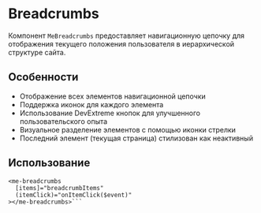 
<Meta title="Components/Breadcrumbs/Documentation" component={MeBreadcrumbsComponent} />

# Breadcrumbs

Компонент `MeBreadcrumbs` предоставляет навигационную цепочку для отображения текущего положения пользователя в иерархической структуре сайта.

## Особенности

- Отображение всех элементов навигационной цепочки
- Поддержка иконок для каждого элемента
- Использование DevExtreme кнопок для улучшенного пользовательского опыта
- Визуальное разделение элементов с помощью иконки стрелки
- Последний элемент (текущая страница) стилизован как неактивный

## Использование

```tsx
<me-breadcrumbs
  [items]="breadcrumbItems"
  (itemClick)="onItemClick($event)"
></me-breadcrumbs>```
